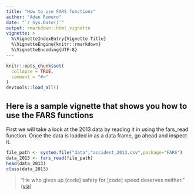 ```yaml
---
title: "How to use FARS functions"
author: "Adan Romero"
date: "`r Sys.Date()`"
output: rmarkdown::html_vignette
vignette: >
  %\VignetteIndexEntry{Vignette Title}
  %\VignetteEngine{knitr::rmarkdown}
  %\VignetteEncoding{UTF-8}
---
```


```r
knitr::opts_chunk$set(
  collapse = TRUE,
  comment = "#>"
)
devtools::load_all()
```

## Here is a sample vignette that shows you how to use the FARS functions

First we will take a look at the 2013 data by reading it in using the fars_read function. Once the data is loaded in as a data frame, go ahead and inspect it.

```r
file_path <- system.file("data","accident_2013.csv",package="FARS")
data_2013 <- fars_read(file_path)
head(data_2013)
class(data_2013)
```

> "He who gives up [code] safety for [code] speed deserves neither."
([via](https://twitter.com/hadleywickham/status/504368538874703872))
